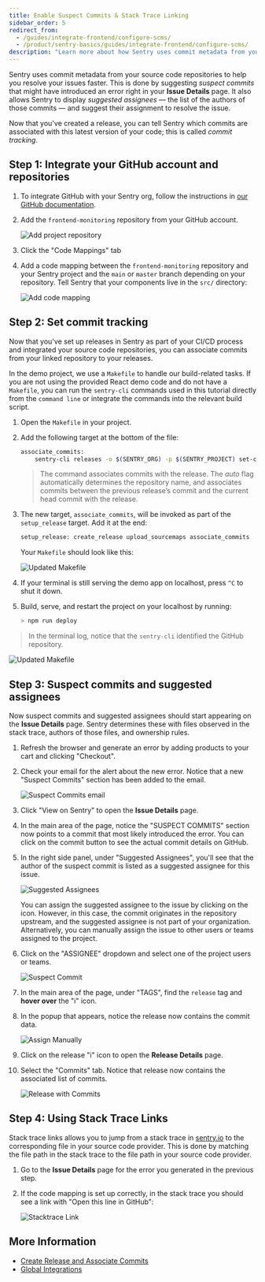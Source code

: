 ```yaml
---
title: Enable Suspect Commits & Stack Trace Linking
sidebar_order: 5
redirect_from:
  - /guides/integrate-frontend/configure-scms/
  - /product/sentry-basics/guides/integrate-frontend/configure-scms/
description: "Learn more about how Sentry uses commit metadata from your source code repositories to help you resolve your issues faster."
---
```


<Include name="only-error-issues-note.mdx" />

Sentry uses commit metadata from your source code repositories to help you resolve your issues faster. This is done by suggesting _suspect commits_ that might have introduced an error right in your **Issue Details** page. It also allows Sentry to display _suggested assignees_ — the list of the authors of those commits — and suggest their assignment to resolve the issue.

Now that you've created a release, you can tell Sentry which commits are associated with this latest version of your code; this is called _commit tracking_.

## Step 1: Integrate your GitHub account and repositories

1. To integrate GitHub with your Sentry org, follow the instructions in [our GitHub documentation](/product/integrations/source-code-mgmt/github/).

2. Add the `frontend-monitoring` repository from your GitHub account.

   ![Add project repository](configure-scms-01.png)

3. Click the "Code Mappings" tab

4. Add a code mapping between the `frontend-monitoring` repository and your Sentry project and the `main` or `master` branch depending on your repository. Tell Sentry that your components live in the `src/` directory:

   ![Add code mapping](configure-scms-09.png)

## Step 2: Set commit tracking

Now that you've set up releases in Sentry as part of your CI/CD process and integrated your source code repositories, you can associate commits from your linked repository to your releases.

<Note>

In the demo project, we use a `Makefile` to handle our build-related tasks. If you are not using the provided React demo code and do not have a `Makefile`, you can run the `sentry-cli` commands used in this tutorial directly from the `command line` or integrate the commands into the relevant build script.

</Note>

1. Open the `Makefile` in your project.

2. Add the following target at the bottom of the file:

   ```bash
   associate_commits:
       sentry-cli releases -o $(SENTRY_ORG) -p $(SENTRY_PROJECT) set-commits --auto $(REACT_APP_RELEASE_VERSION)
   ```

   > The command associates commits with the release. The _auto_ flag automatically determines the repository name, and associates commits between the previous release’s commit and the current head commit with the release.

3. The new target, `associate_commits`, will be invoked as part of the `setup_release` target. Add it at the end:

   ```bash
   setup_release: create_release upload_sourcemaps associate_commits
   ```

   Your `Makefile` should look like this:

   ![Updated Makefile](configure-scms-02.png)

4. If your terminal is still serving the demo app on localhost, press `^C` to shut it down.

5. Build, serve, and restart the project on your localhost by running:

   ```bash
   > npm run deploy
   ```

> In the terminal log, notice that the `sentry-cli` identified the GitHub repository.

![Updated Makefile](configure-scms-03.png)

## Step 3: Suspect commits and suggested assignees

Now suspect commits and suggested assignees should start appearing on the **Issue Details** page. Sentry determines these with files observed in the stack trace, authors of those files, and ownership rules.

1. Refresh the browser and generate an error by adding products to your cart and clicking "Checkout".

2. Check your email for the alert about the new error. Notice that a new "Suspect Commits" section has been added to the email.

   ![Suspect Commits email](configure-scms-08.png)

3. Click "View on Sentry" to open the **Issue Details** page.

4. In the main area of the page, notice the "SUSPECT COMMITS" section now points to a commit that most likely introduced the error. You can click on the commit button to see the actual commit details on GitHub.

5. In the right side panel, under "Suggested Assignees", you'll see that the author of the suspect commit is listed as a suggested assignee for this issue.

   ![Suggested Assignees](configure-scms-04.png)

   You can assign the suggested assignee to the issue by clicking on the icon. However, in this case, the commit originates in the repository upstream, and the suggested assignee is not part of your organization. Alternatively, you can manually assign the issue to other users or teams assigned to the project.

6. Click on the "ASSIGNEE" dropdown and select one of the project users or teams.

   ![Suspect Commit](configure-scms-05.png)

7. In the main area of the page, under "TAGS", find the `release` tag and **hover over** the "i" icon.

8. In the popup that appears, notice the release now contains the commit data.

   ![Assign Manually](configure-scms-06.png)

9. Click on the release "i" icon to open the **Release Details** page.

10. Select the "Commits" tab. Notice that release now contains the associated list of commits.

    ![Release with Commits](configure-scms-07.png)


## Step 4: Using Stack Trace Links

Stack trace links allows you to jump from a stack trace in [sentry.io](https://sentry.io) to the corresponding file in your source code provider. This is done by matching the file path in the stack trace to the file path in your source code provider.

1. Go to the **Issue Details** page for the error you generated in the previous step.

2. If the code mapping is set up correctly, in the stack trace you should see a link with "Open this line in GitHub":

   ![Stacktrace Link](configure-scms-10.png)



## More Information

- [Create Release and Associate Commits](/product/releases/setup/)
- [Global Integrations](/product/integrations/)

